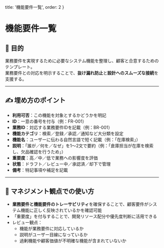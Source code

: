  title: '機能要件一覧', 
  order: 2 
}

# 機能要件一覧

## 🎯 目的
業務要件を実現するために必要なシステム機能を整理し、顧客と合意するためのテンプレート。  
業務要件との対応を明示することで、**抜け漏れ防止**と**設計へのスムーズな接続**を支援する。

---

## ✍️ 埋め方のポイント
- **利用可否**：この機能を対象とするかどうかを明記  
- **ID**：一意の番号を付与（例：FR-001）  
- **業務ID**：対応する業務要件IDを記載（例：BR-001）  
- **機能カテゴリ**：検索／登録／承認／通知など大分類を設定  
- **機能名**：ユーザーに伝わる自然言語で短く記載（例：「在庫検索」）  
- **説明**：「誰が／何を／なぜ」を1〜2文で要約（例：「倉庫担当が在庫を検索し、欠品確認を行うため」）  
- **重要度**：高／中／低で業務への影響度を評価  
- **状態**：ドラフト／レビュー中／承認済／却下で管理  
- **備考**：特記事項や補足を記載  

---

## 👀 マネジメント観点での使い方
- **業務要件と機能要件のトレーサビリティ**を確保することで、顧客要件がシステム機能に正しく反映されているかを確認可能  
- 「重要度」を付与することで、開発リソース配分や優先度判断に活用できる  
- レビュー観点：
  - 機能が業務要件に対応しているか  
  - 説明がユーザー目線になっているか  
  - 過剰機能や顧客価値が不明確な機能が含まれていないか  
